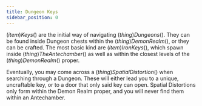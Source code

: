 ```yaml
---
title: Dungeon Keys
sidebar_position: 0
---
```



$(item)Keys$() are the initial way of navigating $(thing)Dungeons$(). They can be found inside Dungeon chests within the $(thing)Demon Realm$(), or they can be crafted. The most basic kind are $(item)Iron Keys$(), which spawn inside $(thing)The Antechamber$() as well as within the closest levels of the $(thing)Demon Realm$() proper.

Eventually, you may come across a $(thing)Spatial Distortion$() when searching through a Dungeon. These will either lead you to a unique, uncraftable key, or to a door that only said key can open. Spatial Distortions only form within the Demon Realm proper, and you will never find them within an Antechamber.

